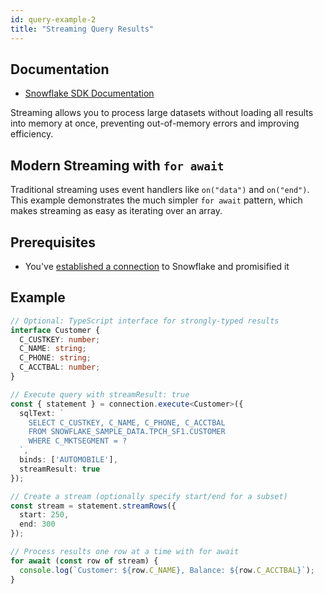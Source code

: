 ```yaml
---
id: query-example-2
title: "Streaming Query Results"
---
```


## Documentation

- [Snowflake SDK Documentation](https://docs.snowflake.com/en/developer-guide/node-js/nodejs-driver-consume#streaming-results)

Streaming allows you to process large datasets without loading all results into memory at once, preventing out-of-memory errors and improving efficiency.

## Modern Streaming with `for await`

Traditional streaming uses event handlers like `on("data")` and `on("end")`. This example demonstrates the much simpler `for await` pattern, which makes streaming as easy as iterating over an array.

## Prerequisites

- You've [established a connection](../../connecting) to Snowflake and promisified it

## Example

```typescript
// Optional: TypeScript interface for strongly-typed results
interface Customer {
  C_CUSTKEY: number;
  C_NAME: string;
  C_PHONE: string;
  C_ACCTBAL: number;
}

// Execute query with streamResult: true
const { statement } = connection.execute<Customer>({
  sqlText: `
    SELECT C_CUSTKEY, C_NAME, C_PHONE, C_ACCTBAL
    FROM SNOWFLAKE_SAMPLE_DATA.TPCH_SF1.CUSTOMER
    WHERE C_MKTSEGMENT = ?
  `,
  binds: ['AUTOMOBILE'],
  streamResult: true
});

// Create a stream (optionally specify start/end for a subset)
const stream = statement.streamRows({
  start: 250,
  end: 300
});

// Process results one row at a time with for await
for await (const row of stream) {
  console.log(`Customer: ${row.C_NAME}, Balance: ${row.C_ACCTBAL}`);
}
```
